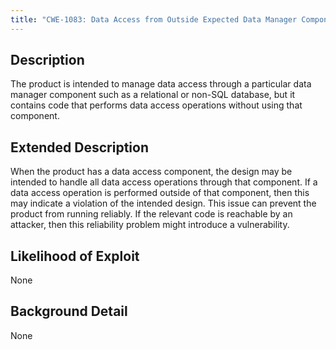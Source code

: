 ```yaml
---
title: "CWE-1083: Data Access from Outside Expected Data Manager Component"
---
```


## Description
The product is intended to manage data access through a particular data manager component such as a relational or non-SQL database, but it contains code that performs data access operations without using that component.

## Extended Description
When the product has a data access component, the design may be intended to handle all data access operations through that component.  If a data access operation is performed outside of that component, then this may indicate a violation of the intended design.
This issue can prevent the product from running reliably.  If the relevant code is reachable by an attacker, then this reliability problem might introduce a vulnerability.

## Likelihood of Exploit
None

## Background Detail
None
        